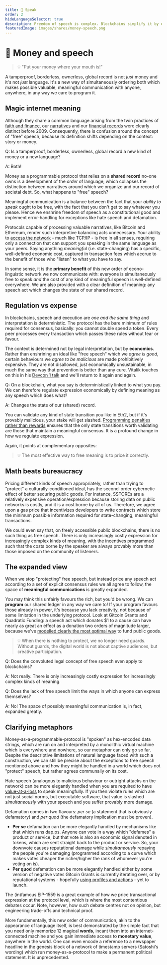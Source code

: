 ```yaml
---
title: 💸 Speak
order: 2
hideLanguageSelector: true
description: Freedom of speech is complex. Blockchains simplify it by ensuring anyone is free to speak AND that the cost of meaningful speech is well defined everywhere AND that harmful speech costs provably more to the speaker than the community of listeners. It is a profound shift in how we regulate expression.
featuredImage: images/shares/money-speech.png
---
```


# 💸 Money and speech

> 💡 "Put your money where your mouth is!" 

A tamperproof, borderless, ownerless, global record is not *just* money and it's not *just* 
language. It's a new way of simultaneously ordering both which makes possible valuable, 
meaningful communication with anyone, anywhere, in any way we care to program it.

## Magic internet meaning

Although they share a common language arising from the twin practices of [faith and finance](/learn/module-1/playdough-protocols/#faith-and-finance), 
our [narratives](/learn/module-0/conversation) and our [financial records](/learn/module-1/value/#narrative) 
were clearly distinct before 2009. Consequently, there is confusion around the concept of 
"free" speech, because its definition shifts depending on the context: story or money.

<Flash>

<Card>

Q: Is a tamperproof, borderless, ownerless, global record a new kind of money or a new language?

A: Both!

</Card>

</Flash>

Money as a programmable protocol that relies on a **shared record** no-one owns is a 
development of the *order* of language, which collapses the distinction between narratives 
around which we organize and our record of societal debt. So, what happens to "free" speech?

Meaningful communication is a balance between the fact that your *ability to speak* ought to be 
free, with the fact that you don't get to say whatever you please. Hence we enshrine freedom of 
speech as a constitutional good and implement error-handling for exceptions like hate speech and 
defamation.

Protocols capable of processing valuable narratives, like Bitcoin and Ethereum, render such 
interpretive balancing acts unnecessary. Your ability to [access the network](/learn/module-0/money-language/#open-protocols-and-a-network-of-value) - 
much like TCP/IP - is free in all senses, requiring only a connection that can support you 
speaking in the same language as your peers. Saying anything *meaningful* (i.e. state-changing) 
has a specific, well-defined economic cost, captured in transaction fees which accrue to the 
benefit of those who "listen" to what you have to say.

In some sense, it is the **primary benefit** of this new order of econo-linguistic network we 
now communicate with: everyone is simultaneously free to speak *and* the cost of any kind of 
meaningful speech is well-defined everywhere. We are also provided with a clear definition of 
meaning: any speech act which changes the state of our shared record.

## Regulation vs expense

In blockchains, speech and execution are *one and the same thing* and interpretation is 
deterministic. The protocol has the bare minimum of rules required for consensus, basically: 
you cannot double spend a token. Every peer processes every transaction which passes these 
rules without fear or favour.

The context is determined not by legal interpretation, but by **economics**. Rather than 
enshrining an ideal like "free speech" which we *agree is good*, certain behaviours we *agree 
to be malicious* are made prohibitively expensive. They are not disallowed, just economically 
unsustainable, in much the same way that prevention is better than any cure. Vitalik touches on this in his [Devcon 1 talk](/learn/module-1/understanding-ethereum/) and we'll return to it again and again.

<Flash>

<Card>

Q: On a blockchain, what you say is deterministically linked to what you pay. We can therefore regulate expression economically by defining meaning as any speech which does what?

A: Changes the state of our (shared) record.

</Card>

</Flash>

You can validate any kind of state transition you like in Eth2, but if it's provably malicious, 
your stake will get slashed. [Programming penalties rather than rewards](/learn/module-6/serenity/#proving-stake) ensures that the only state transitions worth validating are those that maintain a meaningful consensus. It is a profound change in how we regulate expression.

Again, it points at complementary opposites: 

> 💡 The most effective way to free meaning is to price it correctly.

## Math beats bureaucracy

Pricing different kinds of speech appropriately, rather than trying to "protect" a 
culturally-conditioned ideal, has the second-order cybernetic effect of better securing public 
goods. For instance, SSTOREs are a relatively expensive operation/expression because storing 
data on public networks is costly, and it is a cost borne by all of us. Therefore, we agree upon 
a gas price that incentivizes developers to write contracts which store the minimum possible 
information required for state-changing, meaningful transactions.

We could even say that, on freely accessible public blockchains, there is no such thing as free 
speech. There is only increasingly costly expression for increasingly complex kinds of meaning, 
with the incentives programmed such that the costs borne by the speaker are always provably more 
than those imposed on the community of listeners. 

## The expanded view

When we stop "protecting" free speech, but instead price any speech act according to a set of 
explicit consensus rules we all agree to follow, the space of **meaningful communications** is 
greatly expanded.

You may think this unfairly favours the rich, but you'd be wrong. We can **program** our shared 
ledger in any way we care to! If your program favours those already in power, it's because you 
lack creativity, not because of some limitation in the underlying protocol. Look at Gitcoin 
Grants and Quadratic Funding: a speech act which donates $1 to a cause can have nearly as great 
an effect as a donation two orders of magnitude larger, because 
we've [modelled clearly the most optimal way](/learn/module-4/liberal-radical/#optimal-gathering) 
to fund public goods.

> 💡 When there is nothing to protect, we no longer need guards. Without guards, the digital world is not about captive audiences, but creative participation.

<Flash>

<Card>

Q: Does the convoluted legal concept of free speech even apply to blockchains? 

A: Not really. There is only increasingly costly expression for increasingly complex kinds of meaning.

</Card>

<Card>

Q: Does the lack of free speech limit the ways in which anyone can express themselves?

A: No! The space of possibly meaningful communication is, in fact, expanded greatly.

</Card>

</Flash>

## Clarifying metaphors

Money-as-a-programmable-protocol is "spoken" as hex-encoded data strings, which are run on and 
interpreted by a monolithic virtual machine which is everywhere and nowhere, so our metaphor can 
only go so far. Despite the descriptive limitations of natural language faced with such a 
construction, we can still be precise about the exceptions to free speech mentioned above and 
how they might be handled in a world which does not "protect" speech, but rather agrees 
communally on its cost. 

<Process>

Hate speech (analogous to malicious behaviour or outright attacks on the network) can be more 
elegantly handled when you are required to have [value-at-a-loss](/learn/module-6/serenity/#a-defenders-game) to speak meaningfully. If you then violate rules which are not just social norms, but executable software, that value is slashed *simultaneously* with your speech and you suffer provably more damage.

<Box>

Defamation comes in two flavours: *per se* (a statement that is obviously defamatory) and *per quod* (the defamatory implication must be proven).
- **Per se** defamation can be more elegantly handled by <Link to="https://our.status.im/discover-a-brave-new-curve/" >mechanisms</Link> like that which runs <Link to="https://dap.ps">dap.ps</Link>. Anyone can vote in a way which "defames" a product or service, but that vote is also an economic signal denoted in tokens, which are sent straight back to the product or service. So, your downvote causes reputational damage while *simultaneously* repaying the people you're damaging (programmed according to a curve which makes votes cheaper the richer/higher the rank of whomever you're voting on is).
- **Per quod** defamation can be more elegantly handled either by some version of <Link to="https://gitcoin.co/blog/gitcoin-grants-round-5-funding-our-future/" >negative votes</Link> Gitcoin Grants is currently iterating over, or by reputational systems - hopefully [using profiles and actions](/learn/module-4/self-enquiry/#identity-we-can-live-with) - yet to launch.

</Box>

The (in)famous <Link to="https://github.com/ethereum/EIPs/blob/master/EIPS/eip-1559.md">EIP-1559</Link> is a great example of how we price transactional expression at the protocol level, which is where the most contentious <Link to="https://github.com/ethereum/EIPs/blob/master/EIPS/eip-2593.md" >debates</Link> occur. Note, however, how such debate centres not on opinion, but engineering <Link to="/learn/module-4/consensus/#1-lack-of-disagreement-is-more-important-than-agreement">trade-offs</Link> and technical proof.

</Process>

More fundamentally, this new order of communication, akin to the appearance of language itself, 
is best demonstrated by the simple fact that you need only memorize 12 magical **words**, 
incant them into an internet-connected machine and you gain immediate access to **monetary value**, 
anywhere in the world. One can even encode a reference to a newspaper headline in the genesis 
block of a network of timestamp servers (Satoshi's wording) which run money-as-a-protocol to 
make a permanent political statement. It is unprecedented.
